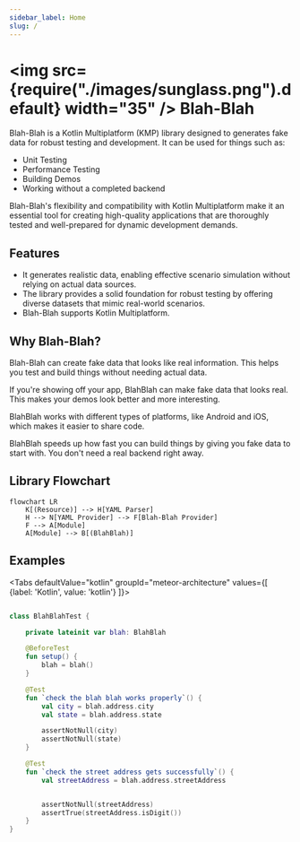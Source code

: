 ```yaml
---
sidebar_label: Home
slug: /
---
```


# <img src={require("./images/sunglass.png").default} width="35" /> Blah-Blah
Blah-Blah is a Kotlin Multiplatform (KMP) library designed to generates fake data for robust testing and development. It can be used for things such as:

- Unit Testing
- Performance Testing
- Building Demos
- Working without a completed backend

Blah-Blah's flexibility and compatibility with Kotlin Multiplatform make it an essential tool for creating high-quality applications that are thoroughly tested and well-prepared for dynamic development demands.

## Features

- It generates realistic data, enabling effective scenario simulation without relying on actual data sources.
- The library provides a solid foundation for robust testing by offering diverse datasets that mimic real-world scenarios.
- Blah-Blah supports Kotlin Multiplatform.


## Why Blah-Blah?

Blah-Blah can create fake data that looks like real information. This helps you test and build things without needing actual data.

If you're showing off your app, BlahBlah can make fake data that looks real. This makes your demos look better and more interesting.

BlahBlah works with different types of platforms, like Android and iOS, which makes it easier to share code.

BlahBlah speeds up how fast you can build things by giving you fake data to start with. You don't need a real backend right away.

## Library Flowchart

```mermaid
flowchart LR
    K[(Resource)] --> H[YAML Parser]
    H --> N[YAML Provider] --> F[Blah-Blah Provider]
    F --> A[Module]
    A[Module] --> B[(BlahBlah)]
```

## Examples

<Tabs
  defaultValue="kotlin"
  groupId="meteor-architecture"
  values={[
    {label: 'Kotlin', value: 'kotlin'}
  ]}>

  <TabItem value="kotlin">


```kt

class BlahBlahTest {

    private lateinit var blah: BlahBlah

    @BeforeTest
    fun setup() {
        blah = blah()
    }

    @Test
    fun `check the blah blah works properly`() {
        val city = blah.address.city
        val state = blah.address.state

        assertNotNull(city)
        assertNotNull(state)
    }

    @Test
    fun `check the street address gets successfully`() {
        val streetAddress = blah.address.streetAddress


        assertNotNull(streetAddress)
        assertTrue(streetAddress.isDigit())
    }
}
```

  </TabItem>
</Tabs>
